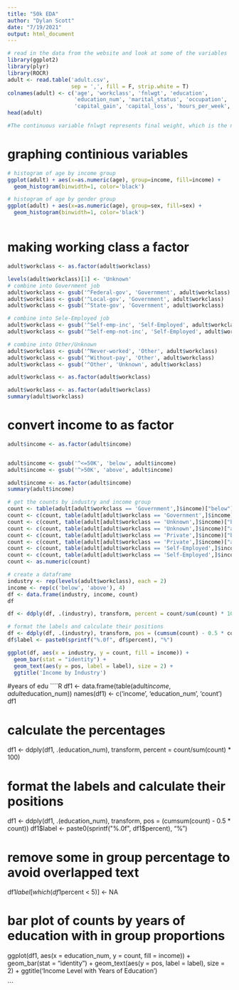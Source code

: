 ```yaml
---
title: "50k EDA"
author: "Dylan Scott"
date: "7/19/2021"
output: html_document
---
```


```R

# read in the data from the website and look at some of the variables
library(ggplot2)
library(plyr)
library(ROCR)
adult <- read.table('adult.csv', 
                    sep = ',', fill = F, strip.white = T)
colnames(adult) <- c('age', 'workclass', 'fnlwgt', 'education', 
                     'education_num', 'marital_status', 'occupation', 'relationship', 'race', 'sex', 
                     'capital_gain', 'capital_loss', 'hours_per_week', 'native_country', 'income')
head(adult)

#The continuous variable fnlwgt represents final weight, which is the number of units in the target population that the responding unit represents. The variable education_num stands for the number of years of education in total, which is a continuous representation of the discrete variable education. The variable relationship represents the responding unit’s role in the family. capital_gain and capital_loss are income from investment sources other than wage/salary.


```


# graphing continious variables
```R

# histogram of age by income group
ggplot(adult) + aes(x=as.numeric(age), group=income, fill=income) + 
  geom_histogram(binwidth=1, color='black')

# histogram of age by gender group
ggplot(adult) + aes(x=as.numeric(age), group=sex, fill=sex) + 
  geom_histogram(binwidth=1, color='black')



```

# making working class a factor
```R
adult$workclass <- as.factor(adult$workclass)

levels(adult$workclass)[1] <- 'Unknown'
# combine into Government job
adult$workclass <- gsub('^Federal-gov', 'Government', adult$workclass)
adult$workclass <- gsub('^Local-gov', 'Government', adult$workclass)
adult$workclass <- gsub('^State-gov', 'Government', adult$workclass) 

# combine into Sele-Employed job
adult$workclass <- gsub('^Self-emp-inc', 'Self-Employed', adult$workclass)
adult$workclass <- gsub('^Self-emp-not-inc', 'Self-Employed', adult$workclass)

# combine into Other/Unknown
adult$workclass <- gsub('^Never-worked', 'Other', adult$workclass)
adult$workclass <- gsub('^Without-pay', 'Other', adult$workclass)
adult$workclass <- gsub('^Other', 'Unknown', adult$workclass)

adult$workclass <- as.factor(adult$workclass)

adult$workclass <- as.factor(adult$workclass)
summary(adult$workclass)
```

# convert income to as factor
```R
adult$income <- as.factor(adult$income)


adult$income <- gsub('^<=50K', 'below', adult$income)
adult$income <- gsub('^>50K', 'above', adult$income)

adult$income <- as.factor(adult$income)
summary(adult$income)

```

```R

# get the counts by industry and income group
count <- table(adult[adult$workclass == 'Government',]$income)["below"]
count <- c(count, table(adult[adult$workclass == 'Government',]$income)["above"])
count <- c(count, table(adult[adult$workclass == 'Unknown',]$income)["below"])
count <- c(count, table(adult[adult$workclass == 'Unknown',]$income)["above"])
count <- c(count, table(adult[adult$workclass == 'Private',]$income)["below"])
count <- c(count, table(adult[adult$workclass == 'Private',]$income)["above"])
count <- c(count, table(adult[adult$workclass == 'Self-Employed',]$income)["below"])
count <- c(count, table(adult[adult$workclass == 'Self-Employed',]$income)["above"])
count <- as.numeric(count)

# create a dataframe
industry <- rep(levels(adult$workclass), each = 2)
income <- rep(c('below', 'above'), 4)
df <- data.frame(industry, income, count)
df

df <- ddply(df, .(industry), transform, percent = count/sum(count) * 100)

# format the labels and calculate their positions
df <- ddply(df, .(industry), transform, pos = (cumsum(count) - 0.5 * count))
df$label <- paste0(sprintf("%.0f", df$percent), "%")

ggplot(df, aes(x = industry, y = count, fill = income)) +
  geom_bar(stat = "identity") +
  geom_text(aes(y = pos, label = label), size = 2) + 
  ggtitle('Income by Industry')
```

#years of edu
````R

df1 <- data.frame(table(adult$income, adult$education_num))
names(df1) <- c('income', 'education_num', 'count')
df1

# calculate the percentages
df1 <- ddply(df1, .(education_num), transform, percent = count/sum(count) * 100)

# format the labels and calculate their positions
df1 <- ddply(df1, .(education_num), transform, pos = (cumsum(count) - 0.5 * count))
df1$label <- paste0(sprintf("%.0f", df1$percent), "%")

# remove some in group percentage to avoid overlapped text
df1$label[which(df1$percent < 5)] <- NA

# bar plot of counts by years of education with in group proportions 
ggplot(df1, aes(x = education_num, y = count, fill = income)) +
  geom_bar(stat = "identity") +
  geom_text(aes(y = pos, label = label), size = 2) + 
  ggtitle('Income Level with Years of Education')

```
               
